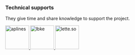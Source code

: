 ### Technical supports

They give time and share knowledge to support the project.

<a href="https://aplines.com" target="_blank" rel="noopener noreferrer">
  <img
    src="https://aplines.com/wp-content/uploads/2020/06/logo-1.png"
    alt="aplines"
    style={{ height: "75px", padding: "8px" }}
    height="75"
  />
</a>
<a href="https://www.lbke.fr" target="_blank" rel="noopener noreferrer">
  <img
    style={{ height: "75px", padding: "8px" }}
    src="https://www.lbke.fr/img/logo-md.png"
    height="75"
    alt="lbke"
  />
</a>
<a href="https://letter.so/" target="_blank" rel="noopener noreferrer">
  <img
    src="https://github.com/VulcanJS/vulcan-next/blob/devel/public/img/letter-96x96.png?raw=true"
    style={{ height: "75px", padding: "8px" }}
    height="75"
    alt="lette.so"
  />
</a>
